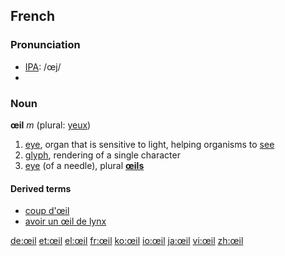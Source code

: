 ==French==
=== Pronunciation ===
*[[IPA]]: /œj/
*{{audio|Fr-Oeil-fr-Paris.ogg|Audio (FR)}}

=== Noun ===
'''œil''' ''m'' (plural: [[yeux]])

# [[eye]], organ that is sensitive to light, helping organisms to [[see]]
# [[glyph]], rendering of a single character
# [[eye]] (of a needle), plural '''[[œils]]'''
====Derived terms====
*[[coup d'œil]]
*[[avoir un œil de lynx]]

[[de:œil]]
[[et:œil]]
[[el:œil]]
[[fr:œil]]
[[ko:œil]]
[[io:œil]]
[[ja:œil]]
[[vi:œil]]
[[zh:œil]]